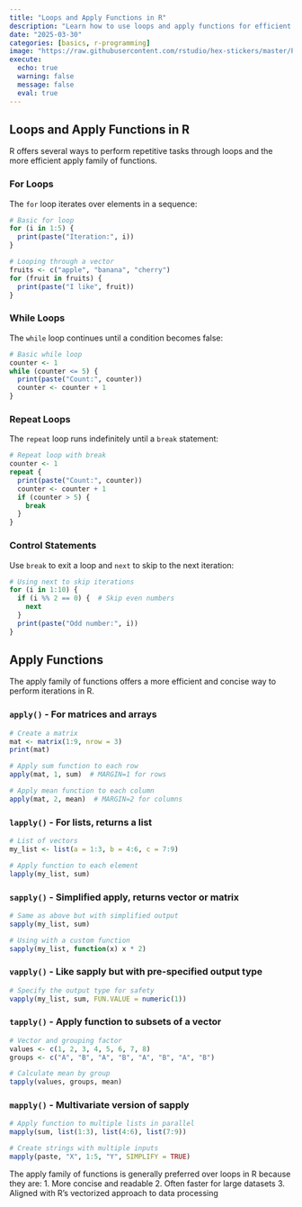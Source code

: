 ```yaml
---
title: "Loops and Apply Functions in R"
description: "Learn how to use loops and apply functions for efficient data processing in R"
date: "2025-03-30"
categories: [basics, r-programming]
image: "https://raw.githubusercontent.com/rstudio/hex-stickers/master/PNG/RStudio.png"
execute:
  echo: true
  warning: false
  message: false
  eval: true
---
```


## Loops and Apply Functions in R

R offers several ways to perform repetitive tasks through loops and the more efficient apply family of functions.

### For Loops

The `for` loop iterates over elements in a sequence:

```r
# Basic for loop
for (i in 1:5) {
  print(paste("Iteration:", i))
}

# Looping through a vector
fruits <- c("apple", "banana", "cherry")
for (fruit in fruits) {
  print(paste("I like", fruit))
}
```

### While Loops

The `while` loop continues until a condition becomes false:

```r
# Basic while loop
counter <- 1
while (counter <= 5) {
  print(paste("Count:", counter))
  counter <- counter + 1
}
```

### Repeat Loops

The `repeat` loop runs indefinitely until a `break` statement:

```r
# Repeat loop with break
counter <- 1
repeat {
  print(paste("Count:", counter))
  counter <- counter + 1
  if (counter > 5) {
    break
  }
}
```

### Control Statements

Use `break` to exit a loop and `next` to skip to the next iteration:

```r
# Using next to skip iterations
for (i in 1:10) {
  if (i %% 2 == 0) {  # Skip even numbers
    next
  }
  print(paste("Odd number:", i))
}
```

## Apply Functions

The apply family of functions offers a more efficient and concise way to perform iterations in R.

### `apply()` - For matrices and arrays

```r
# Create a matrix
mat <- matrix(1:9, nrow = 3)
print(mat)

# Apply sum function to each row
apply(mat, 1, sum)  # MARGIN=1 for rows

# Apply mean function to each column
apply(mat, 2, mean)  # MARGIN=2 for columns
```

### `lapply()` - For lists, returns a list

```r
# List of vectors
my_list <- list(a = 1:3, b = 4:6, c = 7:9)

# Apply function to each element
lapply(my_list, sum)
```

### `sapply()` - Simplified apply, returns vector or matrix

```r
# Same as above but with simplified output
sapply(my_list, sum)

# Using with a custom function
sapply(my_list, function(x) x * 2)
```

### `vapply()` - Like sapply but with pre-specified output type

```r
# Specify the output type for safety
vapply(my_list, sum, FUN.VALUE = numeric(1))
```

### `tapply()` - Apply function to subsets of a vector

```r
# Vector and grouping factor
values <- c(1, 2, 3, 4, 5, 6, 7, 8)
groups <- c("A", "B", "A", "B", "A", "B", "A", "B")

# Calculate mean by group
tapply(values, groups, mean)
```

### `mapply()` - Multivariate version of sapply

```r
# Apply function to multiple lists in parallel
mapply(sum, list(1:3), list(4:6), list(7:9))

# Create strings with multiple inputs
mapply(paste, "X", 1:5, "Y", SIMPLIFY = TRUE)
```

The apply family of functions is generally preferred over loops in R because they are: 1. More concise and readable 2. Often faster for large datasets 3. Aligned with R's vectorized approach to data processing
